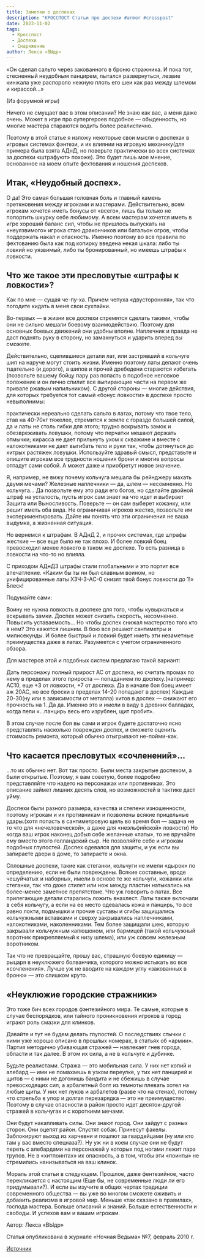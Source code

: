 ```yaml
---
title: Заметки о доспехах
description: "КРОССПОСТ Статьи про доспехи #armor #crosspost"
date: 2023-11-02
tags:
  - Кросспост
  - Доспехи
  - Снаряжение
author: Лекса «ВЫдр»
---
```



«Он сделал сальто через закованного в броню стражника. И пока тот, стесненный неудобным панцирем, пытался развернуться, лезвие кинжала уже распороло нежную плоть его шеи как раз между шлемом и кирассой…»

(Из форумной игры)

Ничего не смущает вас в этом описании? Не знаю как вас, а меня даже очень. Может в игре про супергероев подобное — обыденность, но многие мастера стараются водить более реалистично.

Поэтому в этой статье я изложу некоторые свои мысли о доспехах в игровых системах фэнтези, и их влиянии на игровую механику(для примера была взята АДнД, но поверьте практически во всех системах за доспехи «штрафуют» похоже). Это будет лишь мое мнение, основанное на моем опыте фехтования и ношения доспехов.

## Итак, «Неудобный доспех».

О да! Это самая большая головная боль и главный камень преткновения между игроками и мастерами. Действительно, всем игрокам хочется иметь бонусы от «всего», лишь бы только не попортить шкурку себе любимому. А всем мастерам хочется иметь в игре хороший баланс сил, чтобы не пришлось выпускать на «неуязвимого» игрока стаю дракончиков или батальон огров, чтобы поддержать накал и опасность. Именно поэтому во все правила по фехтованию была как под копирку введена некая шкала: либо ты ловкий но уязвимый, либо ты бронированный, но имеешь штрафы к ловкости.

## Что же такое эти пресловутые «штрафы к ловкости»?

Как по мне — сущая че-пу-ха. Причем чепуха «двусторонняя», так что погодите кидать в меня свои сухпайки.

Во-первых — в жизни все доспехи стремятся сделать такими, чтобы они не сильно мешали боевому взаимодействию. Поэтому для основных боевых движений они удобны вполне. Наплечник и правда не даст поднять руку в сторону, но замахнуться и ударить вперед вы сможете.

Действительно, сцепившиеся детали лат, или застрявший в кольчуге шип на наруче могут стоить жизни. Именно поэтому латы делают очень тщательно (и дорого), а шипов и прочей дребедени стараются избегать (позвольте вашему бойцу пару раз попасть в подобное неловкое положение и он лично спилит все выпирающие части на первом же привале ржавым напильником). С другой стороны — многие действия, для которых требуется тот самый «бонус ловкости» в доспехе просто невыполнимы:

практически нереально сделать сальто в латах, потому что твое тело, став на 40-70кг тяжелее, стремится к земле с гораздо большей силой, да и латы не столь гибки для этого;
трудно вскрывать замок и обезвреживать ловушки, потому что перчатки мешают держать отмычки;
кирасса не дает прильнуть ухом к скважине и вместе с налокотниками не дает выгибать тело и руки так, чтобы дотянуться до хитрых растяжек ловушки.
Используйте здравый смысл, представьте и опишите игрокам все трудности ношения брони и многие вопросы отпадут сами собой. А может даже и приобретут новое значение.

Я, например, не вижу почему кольчуга мешала бы рейнджеру махать двумя мечами? Железные наплечники — да, шлем — несомненно. Но кольчуга… Да позвольте ему это ради его богов, но сделайте двойной штраф на усталость, пусть игрок сам знает на что идет и выбирает Защита или Выносливость. Поверьте — он сам выберет кожанку, или решит иметь оба вида. Не ограничивая игроков жестко, позвольте им экспериментировать. Дайте им понять что эти ограничения не ваша выдумка, а жизненная ситуация.

Но вернемся к штрафам. В АДнД 2, и прочих системах, где штрафы жесткие — все еще было не так плохо. И более ловкий боец превосходил менее ловкого в таком же доспехе. То есть разница в ловкости на что-то но влияла.

С приходом АДнД3 штрафы стали глобальными и это портит все впечатление. «Каким бы ты ни был славным воином, но унифицированные латы ХЗЧ-3-АС-0 снизят твой бонус ловкости до 1!» Блеск!

Подумайте сами:

Воину не нужна ловкость в доспехе для того, чтобы кувыркаться и вскрывать замки. Доспех может снизить скорость, несомненно. Повысить уставаемость… Но чтобы доспех снижал мастерство того кто в нем? Это кажется лишним. В бою все решают сантиметры и милисекунды. И более быстрый и ловкий будет иметь эти незаметные преимущества даже в латах. Разумеется с учетом ограниченного обзора.

Для мастеров этой и подобных систем предлагаю такой вариант:

Дать персонажу полный прирост АС от доспеха, но считать промах по нему в пределах этого прироста — попаданием по доспеху.(например: АС10, еще +3 от ловкости, +7 от доспеха. Да в начале боя боец имеет аж 20АС, но все броски в пределах 14-20 попадают в доспех) Каждые 20-30(ну или в зависимости от металла) хитов в доспех — снижают его прочность на 1. Да да. Именно это и имели в виду в древних балладах, когда пели «…панцирь весь его изрублен, щит пробит».

В этом случае после боя вы сами и игрок будете достаточно ясно представлять насколько поврежден доспех, и сможете оценить стоимость ремонта, который обычно отыгрывают не-пойми-как.

## Что касается пресловутых «сочленений»…

…то их обычно нет. Вот так просто. Были места закрытые доспехом, а были открытые. Поэтому, я вам советую, более подробно представляйте что надето на персонажах или противниках. Это описание займет лишних десять слов, но возможностей в тактике даст уйму.

Доспехи были разного размера, качества и степени изношенности, поэтому игрокам и их противникам и позволены всякие прицельные удары.(хотя попасть в сантиметровую щель во время боя — задача не то что для «нечеловеческой», а даже для «неэльфийской» ловкости) Но когда ваш игрок наконец добыл себе желанные «латы», то не вручайте ему вместо этого голландский сыр. Не позволяйте себе и игрокам подобных глупостей. Доспех одевался для защиты, и уж если вы запираете двери в доме, то запираете и окна.

Сплошные доспехи, такие как стеганки, кольчуги не имели «дырок» по определению, если не были повреждены. Всякие составные, вроде чешуйчатых и наборных, имели в основе те же кольчуги, кожанки или стеганки, так что даже стилет или нож между пластин натыкались на более-менее заметное препятствие. Что уж говорить о латах. Все прилегающие детали старались ложить внахлест. Латы также включали в себя кольчугу, а если на ее место одевалась кожа и панцирь, то все равно локти, подмышки и прочие суставы и сгибы защищались кольчужными вставками и сверху закрывались наплечниками, налокотниками, наколенниками. Тем более защищали шею, которую закрывали кольчужным капюшоном, или бармицей (такой кольчужный воротник прикрепляемый к низу шлема), или уж совсем железным воротником.

Так что не превращайте, прошу вас, страшную боевую единицу — рыцаря в неуклюжего болванчика, которого можно истыкать во все «сочленения». Лучше уж не вводите на каждом углу «закованных в броню» — это слишком круто.

## «Неуклюжие городские стражники»

Это тоже бич всех городов фэнтезийного мира. Те самые, которые в случае беспорядков, или тайного проникновения игроков в город играют роль смазки для клинков.

Давайте и тут не будем делать глупостей. О последствиях стычки с ними уже хорошо описано в прошлых номерах, в статьях об «армии». Партия методично убивающая стражей — навлекает гнев города, области и так далее. В этом их сила, а не в кольчуге и дубинке.

Будьте реалистами. Стража — это мобильная сила. У них нет копий и алебард — ими не помахаешь в узком переулке, у тих нет панцирей и щитов — с ними не догонишь бандита и не сбежишь в случае превосходящих сил, а арбалетный болт из темноты плевать хотел на любые щиты. У них нет луков и арбалетов (разве что на стенах), потому что стрельба в упор и долгая перезарядка — это не преимущество. Поэтому в случае опасности в район просто идет десяток-другой стражей в кольчугах и с короткими мечами.

Они будут накапливать силы. Они знают город. Они зайдут с разных сторон. Они оцепят район. Спустят собак. Принесут факелы. Заблокируют выход из харчевни и пошлют за гвардейцами (ну или кто там у вас вместо спецназа?). Ну уж ни в коем случае они не будут переть с алебардами на персонажей у которых под ногами лежит пара трупов. Не в «хитпоинтах» их опасность, а в том, чтобы эти «поинты» не стремились нанизываться на ваш клинок.

Мораль этой статьи в следующем. Прошлое, даже фентезийное, часто перекликается с настоящим (Еще бы, не современные люди ли его придумывали?). И если вы изучите в общих чертах традиции современного общества — вы уже во многом сможете оживить и добавить реализма в игровой мир. Меньше «так сказано в правилах», господа мастера. Больше описаний и знаний. Больше естественности и свободы. И успехов вам и вашим игрокам.

Автор: Лекса «ВЫдр»

Статья опубликована в журнале «Ночная Ведьма» №7, февраль 2010 г.

[Источник](https://stormtower.ru/interesnyie-mesta/zametki-o-dospehah.html)

